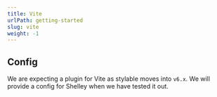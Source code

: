 ```yaml
---
title: Vite
urlPath: getting-started
slug: vite
weight: -1
---
```


## Config

We are expecting a plugin for Vite as stylable moves into `v6.x`. We will provide a config for Shelley when we have tested it out.
